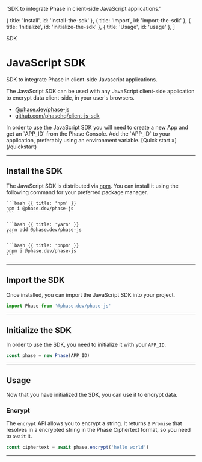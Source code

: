 
  'SDK to integrate Phase in client-side JavaScript applications.'

  { title: 'Install', id: 'install-the-sdk' },
  { title: 'Import', id: 'import-the-sdk' },
  { title: 'Initialize', id: 'initialize-the-sdk' },
  { title: 'Usage', id: 'usage' },
]

<Tag variant="small">SDK</Tag>

# JavaScript SDK

SDK to integrate Phase in client-side Javascript applications.

The JavaScript SDK can be used with any JavaScript client-side application to encrypt data client-side, in your user's browsers.

- [@phase.dev/phase-js](https://www.npmjs.com/package/@phase.dev/phase-js)
- [github.com/phasehq/client-js-sdk](https://github.com/phasehq/client-js-sdk)

<Note>
  In order to use the JavaScript SDK you will need to create a new App and get
  an `APP_ID` from the Phase Console. Add the `APP_ID` to your application,
  preferably using an environment variable. [Quick start &raquo;](/quickstart)
</Note>

---

## Install the SDK

The JavaScript SDK is distributed via [npm](https://www.npmjs.com/package/@phase.dev/phase-js). You can install it using the following command for your preferred package manager.

<CodeGroup title="Install">

    ```bash {{ title: 'npm' }}
    npm i @phase.dev/phase-js
    ```

    ```bash {{ title: 'yarn' }}
    yarn add @phase.dev/phase-js
    ```

    ```bash {{ title: 'pnpm' }}
    pnpm i @phase.dev/phase-js
    ```

</CodeGroup>

---

## Import the SDK

Once installed, you can import the JavaScript SDK into your project.

```js
import Phase from '@phase.dev/phase-js'
```

---

## Initialize the SDK

In order to use the SDK, you need to initialize it with your `APP_ID`.

```js
const phase = new Phase(APP_ID)
```

---

## Usage

Now that you have initialized the SDK, you can use it to encrypt data.

### Encrypt

The `encrypt` API allows you to encrypt a string. It returns a `Promise` that resolves in a encrypted string in the Phase Ciphertext format, so you need to `await` it.

```js
const ciphertext = await phase.encrypt('hello world')
```

---
